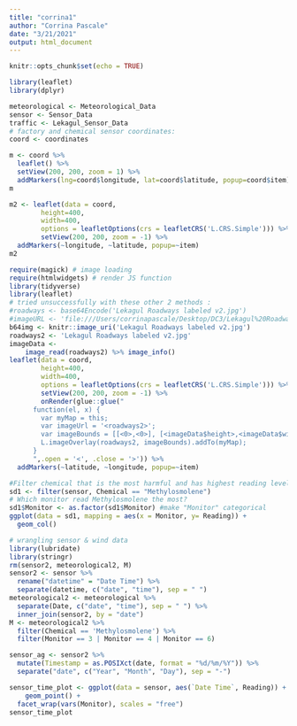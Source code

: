 ```yaml
---
title: "corrina1"
author: "Corrina Pascale"
date: "3/21/2021"
output: html_document
---
```


```r
knitr::opts_chunk$set(echo = TRUE)
```

```r
library(leaflet)
library(dplyr)
```

```r
meteorological <- Meteorological_Data
sensor <- Sensor_Data
traffic <- Lekagul_Sensor_Data
# factory and chemical sensor coordinates:
coord <- coordinates
```


```r
m <- coord %>%
  leaflet() %>%
  setView(200, 200, zoom = 1) %>%
  addMarkers(lng=coord$longitude, lat=coord$latitude, popup=coord$item)
m
```
```r
m2 <- leaflet(data = coord,
        height=400,
        width=400,
        options = leafletOptions(crs = leafletCRS('L.CRS.Simple'))) %>% 
        setView(200, 200, zoom = -1) %>%
  addMarkers(~longitude, ~latitude, popup=~item)
m2
```




```r
require(magick) # image loading
require(htmlwidgets) # render JS function
library(tidyverse)
library(leaflet)
# tried unsuccessfully with these other 2 methods : 
#roadways <- base64Encode('Lekagul Roadways labeled v2.jpg')
#imageURL <- 'file:///Users/corrinapascale/Desktop/DC3/Lekagul%20Roadways%20labeled%20v2.jpg'
b64img <- knitr::image_uri('Lekagul Roadways labeled v2.jpg')
roadways2 <- 'Lekagul Roadways labeled v2.jpg'
imageData <- 
    image_read(roadways2) %>% image_info()
leaflet(data = coord,
        height=400,
        width=400,
        options = leafletOptions(crs = leafletCRS('L.CRS.Simple'))) %>% 
        setView(200, 200, zoom = -1) %>%
        onRender(glue::glue("
      function(el, x) {
        var myMap = this;
        var imageUrl = '<roadways2>';
        var imageBounds = [[<0>,<0>], [<imageData$height>,<imageData$width>]];
        L.imageOverlay(roadways2, imageBounds).addTo(myMap);
      }
      ",.open = '<', .close = '>')) %>% 
  addMarkers(~latitude, ~longitude, popup=~item)
```

```r
#Filter chemical that is the most harmful and has highest reading levels
sd1 <- filter(sensor, Chemical == "Methylosmolene")
# Which monitor read Methylosmolene the most?
sd1$Monitor <- as.factor(sd1$Monitor) #make "Monitor" categorical
ggplot(data = sd1, mapping = aes(x = Monitor, y= Reading)) +
  geom_col()
```

```r
# wrangling sensor & wind data
library(lubridate)
library(stringr)
rm(sensor2, meteorological2, M)
sensor2 <- sensor %>%
  rename("datetime" = "Date Time") %>%
  separate(datetime, c("date", "time"), sep = " ")
meteorological2 <- meteorological %>%
  separate(Date, c("date", "time"), sep = " ") %>%
  inner_join(sensor2, by = "date")
M <- meteorological2 %>%
  filter(Chemical == 'Methylosmolene') %>%
  filter(Monitor == 3 | Monitor == 4 | Monitor == 6)
```
```r

sensor_ag <- sensor2 %>%
  mutate(Timestamp = as.POSIXct(date, format = "%d/%m/%Y")) %>%
  separate("date", c("Year", "Month", "Day"), sep = "-")

```


```r
sensor_time_plot <- ggplot(data = sensor, aes(`Date Time`, Reading)) +
    geom_point() +
  facet_wrap(vars(Monitor), scales = "free") 
sensor_time_plot
```

```r
```